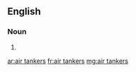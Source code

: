 ==English==

===Noun===
{{head|en|head=[[air]] [[tanker]]s}}
# {{plural of|air tanker}}

[[ar:air tankers]]
[[fr:air tankers]]
[[mg:air tankers]]